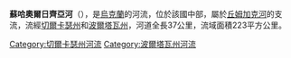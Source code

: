'''蘇哈奧爾日齊亞河'''（{{lang-uk|Суха Оржиця}}），是[[烏克蘭|烏克蘭]]的河流，位於該國中部，屬於[[丘姆加克河|丘姆加克河]]的支流，流經[[切爾卡瑟州|切爾卡瑟州]]和[[波爾塔瓦州|波爾塔瓦州]]，河道全長37公里，流域面積223平方公里。

{{DEFAULTSORT:Суха Оржиця}}
[[Category:切爾卡瑟州河流|Category:切爾卡瑟州河流]]
[[Category:波爾塔瓦州河流|Category:波爾塔瓦州河流]]


{{Ukraine-river-stub}}
